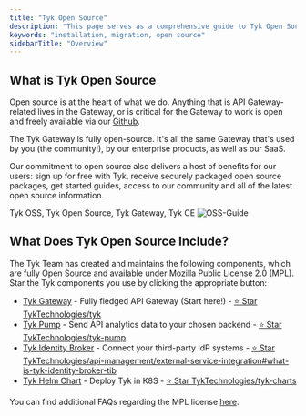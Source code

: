 ```yaml
---
title: "Tyk Open Source"
description: "This page serves as a comprehensive guide to Tyk Open Source"
keywords: "installation, migration, open source"
sidebarTitle: "Overview"
---
```


## What is Tyk Open Source

Open source is at the heart of what we do. Anything that is API Gateway-related lives in the Gateway, or is critical for the Gateway to work is open and freely available via our [Github](https://github.com/TykTechnologies/tyk).

The Tyk Gateway is fully open-source.  It's all the same Gateway that's used by you (the community!), by our enterprise products, as well as our SaaS.

Our commitment to open source also delivers a host of benefits for our users: sign up for free with Tyk, receive securely packaged open source packages, get started guides, access to our community and all of the latest open source information.


<Note>
Tyk OSS, Tyk Open Source, Tyk Gateway, Tyk CE
</Note>


<img src="/img/diagrams/oss-flow.png" alt="OSS-Guide" />

## What Does Tyk Open Source Include?

The Tyk Team has created and maintains the following components, which are fully Open Source and available under Mozilla Public License 2.0 (MPL). Star the Tyk components you use by clicking the appropriate button:

* [Tyk Gateway](/tyk-oss-gateway) - Fully fledged API Gateway (Start here!) - <a href="https://github.com/TykTechnologies/tyk" className="github-button" target="_blank" rel="noopener noreferrer">⭐ Star TykTechnologies/tyk</a>
* [Tyk Pump](/tyk-pump) - Send API analytics data to your chosen backend - <a href="https://github.com/TykTechnologies/tyk-pump" className="github-button" target="_blank" rel="noopener noreferrer">⭐ Star TykTechnologies/tyk-pump</a>
* [Tyk Identity Broker](/api-management/external-service-integration#what-is-tyk-identity-broker-tib) - Connect your third-party IdP systems - <a href="https://github.com/TykTechnologies/api-management/external-service-integration#what-is-tyk-identity-broker-tib" className="github-button" target="_blank" rel="noopener noreferrer">⭐ Star TykTechnologies/api-management/external-service-integration#what-is-tyk-identity-broker-tib</a>
* [Tyk Helm Chart](/product-stack/tyk-charts/overview) - Deploy Tyk in K8S - <a href="https://github.com/TykTechnologies/tyk-charts" className="github-button" target="_blank" rel="noopener noreferrer">⭐ Star TykTechnologies/tyk-charts</a>

You can find additional FAQs regarding the MPL license [here](https://www.mozilla.org/en-US/MPL/2.0/FAQ/).
